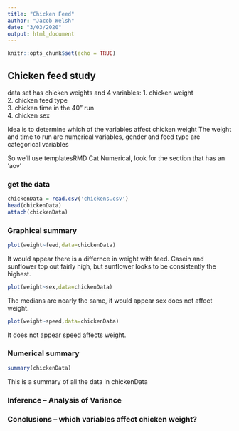 ```yaml
---
title: "Chicken Feed"
author: "Jacob Welsh"
date: "3/03/2020"
output: html_document
---
```


```r
knitr::opts_chunk$set(echo = TRUE)

```

##  Chicken feed study  

data set has chicken weights and 4 variables:
  1.  chicken weight  
  2.  chicken feed type  
  3.  chicken time in the 40" run  
  4.  chicken sex   

Idea is to determine which of the variables affect chicken weight 
The weight and time to run are numerical variables, gender and feed type are categorical variables

So we'll use templatesRMD Cat Numerical, look for the section that has an 'aov'

<!-- This question is like a bunch of t-tests, but instead of doing the t-test a bunch of times we use ANOVA to do all the comparisons at once!  !-->

### get the data

```r
chickenData = read.csv('chickens.csv')
head(chickenData)
attach(chickenData)
```

### Graphical summary

<!-- plot chicken weight against each of the three explanatory variables.  Weight against a categorial varable is a boxplot, weight against a numerical variable is a scatter plot !-->



```r
plot(weight~feed,data=chickenData)
```

It would appear there is a differnce in weight with feed. Casein and sunflower top out fairly high, but sunflower looks to be consistently the highest.

```r
plot(weight~sex,data=chickenData)
```

The medians are nearly the same, it would appear sex does not affect weight.

```r
plot(weight~speed,data=chickenData)
```

It does not appear speed affects weight.

### Numerical summary

```r
summary(chickenData)
```

This is a summary of all the data in chickenData 

### Inference -- Analysis of Variance




###  Conclusions  -- which variables affect chicken weight?




